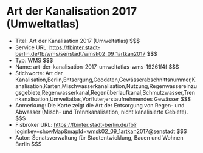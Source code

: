 # Art der Kanalisation 2017 (Umweltatlas)
- Titel: Art der Kanalisation 2017 (Umweltatlas) $$$
- Service URL: https://fbinter.stadt-berlin.de/fb/wms/senstadt/wmsk02_09_1artkan2017 $$$
- Typ: WMS $$$
- Name: art-der-kanalisation-2017-umweltatlas-wms-19261f4f $$$
- Stichworte: Art der Kanalisation,Berlin,Entsorgung,Geodaten,Gewässerabschnittsnummer,Kanalisation,Karten,Mischwasserkanalisation,Nutzung,Regenwassereinzugsgebiete,Regenwasserkanal,Regenüberlaufkanal,Schmutzwasser,Trennkanalisation,Umweltatlas,Vorfluter,erstaufnehmendes Gewässer $$$
- Anmerkung: Die Karte zeigt die Art der Entsorgung von Regen- und Abwasser (Misch- und Trennkanalisation, nicht kanalisierte Gebiete). $$$
- Fisbroker URL: https://fbinter.stadt-berlin.de/fb?loginkey=showMap&mapId=wmsk02_09_1artkan2017@senstadt $$$
- Autor: Senatsverwaltung für Stadtentwicklung, Bauen und Wohnen Berlin $$$
